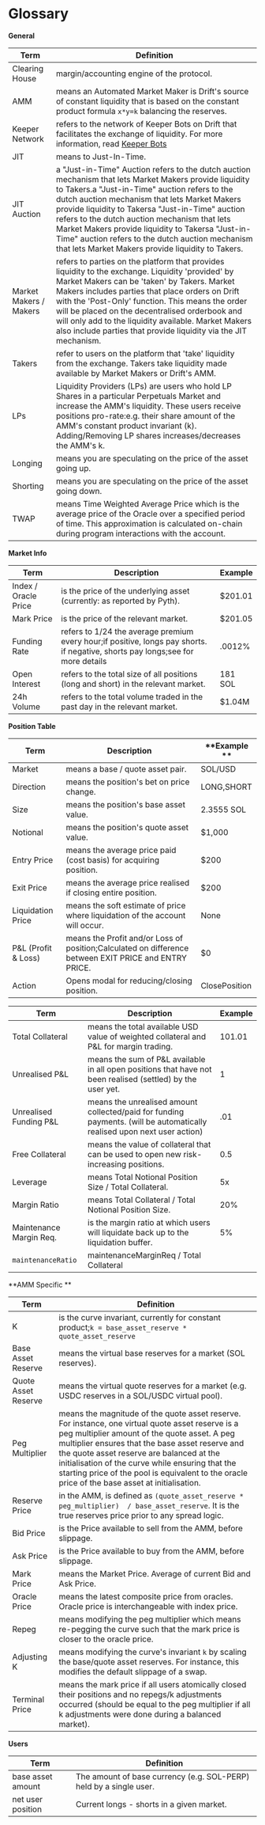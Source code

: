# Glossary

**General**

| **Term**               | **Definition**                                                                                                                                                                                                                                                                                                                                                                                                                                                            |
| ---------------------- | ------------------------------------------------------------------------------------------------------------------------------------------------------------------------------------------------------------------------------------------------------------------------------------------------------------------------------------------------------------------------------------------------------------------------------------------------------------------------- |
| Clearing House         | margin/accounting engine of the protocol.                                                                                                                                                                                                                                                                                                                                                                                                                                  |
| AMM                    | means an Automated Market Maker is Drift's source of constant liquidity that is based on the constant product formula `x*y=k` balancing the reserves.                                                                                                                                                                                                                                                                                                                     |
| Keeper Network         | refers to the network of Keeper Bots on Drift that facilitates the exchange of liquidity. For more information, read [Keeper Bots](<../docs/About Drift v2/3 Keeper Bots.md>)                                                                                                                                                                                                                                                                                                            |
| JIT              | means to Just-In-Time.                                                                                                                                                                                                                                                                                                                                                                                                                                              |
| JIT Auction      | a "Just-in-Time" Auction refers to the dutch auction mechanism that lets Market Makers provide liquidity to Takers.a "Just-in-Time" auction refers to the dutch auction mechanism that lets Market Makers provide liquidity to Takersa "Just-in-Time" auction refers to the dutch auction mechanism that lets Market Makers provide liquidity to Takersa "Just-in-Time" auction refers to the dutch auction mechanism that lets Market Makers provide liquidity to Takers. |
| Market Makers / Makers | refers to parties on the platform that provides liquidity to the exchange. Liquidity 'provided' by Market Makers can be 'taken' by Takers. Market Makers includes parties that place orders on Drift with the 'Post-Only' function. This means the order will be placed on the decentralised orderbook and will only add to the liquidity available. Market Makers also include parties that provide liquidity via the JIT mechanism.           |
| Takers                 | refer to users on the platform that 'take' liquidity from the exchange. Takers take liquidity made available by Market Makers or Drift's AMM.                                                                                                                                                                                                                                                                                                                       |
| LPs                    | Liquidity Providers (LPs) are users who hold LP Shares in a particular Perpetuals Market and increase the AMM's liquidity. These users receive positions pro-rate:e.g. their share amount of the AMM's constant product invariant (k). Adding/Removing LP shares increases/decreases the AMM's k.                                                                                                                                                     |
| Longing                | means you are speculating on the price of the asset going up.                                                                                                                                                                                                                                                                                                                                                                                                       |
| Shorting               | means you are speculating on the price of the asset going down.                                                                                                                                                                                                                                                                                                                                                                                                     |
| TWAP                   | means Time Weighted Average Price which is the average price of the Oracle over a specified period of time. This approximation is calculated on-chain during program interactions with the account.                                                                                                                                                                                                                                                                       |

**Market Info**

| **Term**             | **Description**                                                                                                                           | **Example** |
| -------------------- | ----------------------------------------------------------------------------------------------------------------------------------------- | ----------- |
| Index / Oracle Price | is the price of the underlying asset (currently: as reported by Pyth).                                                                    | $201.01     |
| Mark Price           | is the price of the relevant market.                                                                                                      | $201.05     |
| Funding Rate         | refers to 1/24 the average premium every hour;if positive, longs pay shorts. if negative, shorts pay longs;see for more details | .0012%      |
| Open Interest  | refers to the total size of all positions (long and short) in the relevant market.                                                        | 181 SOL     |
| 24h Volume           | refers to the total volume traded in the past day in the relevant market.                                                                 | $1.04M      |

**Position Table**

| **Term**             | **Description**                                                                                            | **Example **  |
| -------------------- | ---------------------------------------------------------------------------------------------------------- | ------------- |
| Market               | means a base / quote asset pair.                                                                           | SOL/USD       |
| Direction            | means the position's bet on price change.                                                                  | LONG,SHORT    |
| Size                 | means the position's base asset value.                                                                     | 2.3555 SOL    |
| Notional             | means the position's quote asset value.                                                                    | $1,000        |
| Entry Price          | means the average price paid (cost basis) for acquiring position.                                          | $200          |
| Exit Price           | means the average price realised if closing entire position.                                               | $200          |
| Liquidation Price    | means the soft estimate of price where liquidation of the account will occur.                              | None          |
| P\&L (Profit & Loss) | means the Profit and/or Loss of position;Calculated on difference between EXIT PRICE and ENTRY PRICE. | $0            |
| Action               | Opens modal for reducing/closing position.                                                                 | ClosePosition |

| **Term**                | **Description**                                                                                                         | **Example** |
| ----------------------- | ----------------------------------------------------------------------------------------------------------------------- | ----------- |
| Total Collateral        | means the total available USD value of weighted collateral and P\&L for margin trading.                                  | 101.01      |
| Unrealised P\&L         | means the sum of P\&L available in all open positions that have not been realised (settled) by the user yet.      | 1           |
| Unrealised Funding P\&L | means the unrealised amount collected/paid for funding payments. (will be automatically realised upon next user action) | .01         |
| Free Collateral         | means the value of collateral that can be used to open new risk-increasing positions.                                   | 0.5         |
| Leverage                | means Total Notional Position Size / Total Collateral.                                                                  | 5x          |
| Margin Ratio            | means Total Collateral / Total Notional Position Size.                                                                  | 20%         |
| Maintenance Margin Req. | is the margin ratio at which users will liquidate back up to the liquidation buffer.                                    | 5%          |
| `maintenanceRatio`      | maintenanceMarginReq / Total Collateral                                                                                 |             |

**AMM Specific **

| **Term**             | **Definition**                                                                                                                                                                                                                                                                                                                                                                                                    |
| -------------------- | ----------------------------------------------------------------------------------------------------------------------------------------------------------------------------------------------------------------------------------------------------------------------------------------------------------------------------------------------------------------------------------------------------------------- |
| K                    | is the curve invariant, currently for constant product;`k = base_asset_reserve * quote_asset_reserve`                                                                                                                                                                                                                                                                                                        |
| Base Asset Reserve   | means the virtual base reserves for a market (SOL reserves).                                                                                                                                                                                                                                                                                                                                                      |
| Quote Asset Reserve  | means the virtual quote reserves for a market (e.g. USDC reserves in a SOL/USDC virtual pool).                                                                                                                                                                                                                                                                                                              |
| Peg Multiplier       | means the magnitude of the quote asset reserve. For instance, one virtual quote asset reserve is a peg multiplier amount of the quote asset. A peg multiplier ensures that the base asset reserve and the quote asset reserve are balanced at the initialisation of the curve while ensuring that the starting price of the pool is equivalent to the oracle price of the base asset at initialisation. |
| Reserve Price        | in the AMM, is defined as `(quote_asset_reserve * peg_multiplier)  / base_asset_reserve`. It is the true reserves price prior to any spread logic.                                                                                                                                                                                                                                                                |
| Bid Price            | is the Price available to sell from the AMM, before slippage.                                                                                                                                                                                                                                                                                                                                                     |
| Ask Price            | is the Price available to buy from the AMM, before slippage.                                                                                                                                                                                                                                                                                                                                                      |
| Mark Price           | means the Market Price. Average of current Bid and Ask Price.                                                                                                                                                                                                                                                                                                                                                     |
| Oracle Price         | means the latest composite price from oracles. Oracle price is interchangeable with index price.                                                                                                                                                                                                                                                                                                            |
| Repeg                | means modifying the peg multiplier which means re-pegging the curve such that the mark price is closer to the oracle price.                                                                                                                                                                                                                                                                                       |
| Adjusting K          | means modifying the curve's invariant `k` by scaling the base/quote asset reserves. For instance, this modifies the default slippage of a swap.                                                                                                                                                                                                                                                             |
| Terminal Price | means the mark price if all users atomically closed their positions and no repegs/k adjustments occurred (should be equal to the peg multiplier if all k adjustments were done during a balanced market).                                                                                                                                                                                                         |

**Users**

| **Term**          | **Definition**                                                     |
| ----------------- | ------------------------------------------------------------------ |
| base asset amount | The amount of base currency (e.g. SOL-PERP) held by a single user. |
| net user position | Current longs - shorts in a given market.                          |

